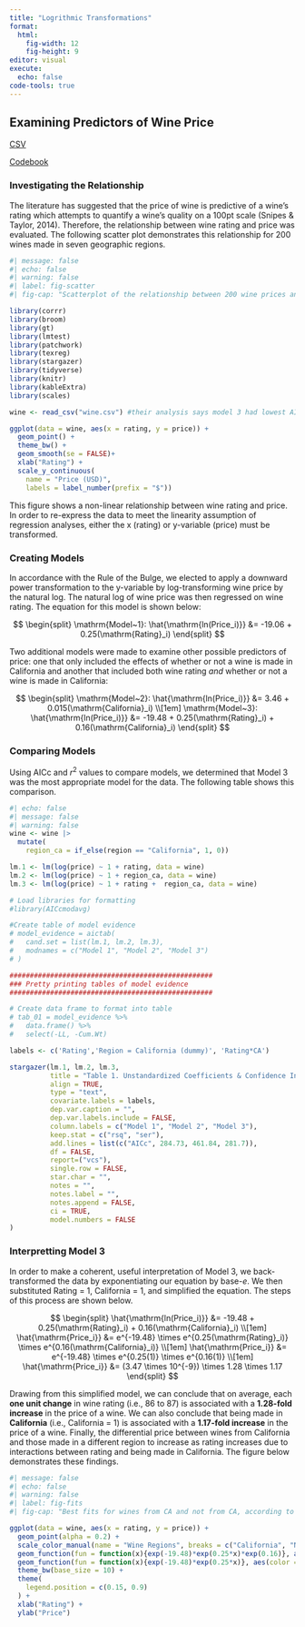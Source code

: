 ```yaml
---
title: "Logrithmic Transformations"
format: 
  html:
    fig-width: 12
    fig-height: 9
editor: visual
execute: 
  echo: false
code-tools: true
---
```


## Examining Predictors of Wine Price

[CSV](https://raw.githubusercontent.com/zief0002/bespectacled-antelope/main/data/wine.csv)

[Codebook](http://zief0002.github.io/bespectacled-antelope/codebooks/wine.html)

### Investigating the Relationship

The literature has suggested that the price of wine is predictive of a wine's rating which attempts to quantify a wine's quality on a 100pt scale (Snipes & Taylor, 2014). Therefore, the relationship between wine rating and price was evaluated. The following scatter plot demonstrates this relationship for 200 wines made in seven geographic regions.

```r
#| message: false
#| echo: false
#| warning: false
#| label: fig-scatter
#| fig-cap: "Scatterplot of the relationship between 200 wine prices and their ratings."

library(corrr)
library(broom)
library(gt)
library(lmtest)
library(patchwork)
library(texreg)
library(stargazer)
library(tidyverse)
library(knitr)
library(kableExtra)
library(scales)

wine <- read_csv("wine.csv") #their analysis says model 3 had lowest AICc score

ggplot(data = wine, aes(x = rating, y = price)) + 
  geom_point() + 
  theme_bw() +
  geom_smooth(se = FALSE)+
  xlab("Rating") +
  scale_y_continuous(
    name = "Price (USD)",
    labels = label_number(prefix = "$"))
```

This figure shows a non-linear relationship between wine rating and price. In order to re-express the data to meet the linearity assumption of regression analyses, either the x (rating) or y-variable (price) must be transformed.

### Creating Models

In accordance with the Rule of the Bulge, we elected to apply a downward power transformation to the y-variable by log-transforming wine price by the natural log. The natural log of wine price was then regressed on wine rating. The equation for this model is shown below:

$$
\begin{split}
\mathrm{Model~1}: \hat{\mathrm{ln(Price_i)}} &= -19.06 + 0.25(\mathrm{Rating}_i)
\end{split}
$$

Two additional models were made to examine other possible predictors of price: one that only included the effects of whether or not a wine is made in California and another that included both wine rating *and* whether or not a wine is made in California:

$$
\begin{split}
\mathrm{Model~2}: \hat{\mathrm{ln(Price_i)}} &= 3.46 + 0.015(\mathrm{California}_i)
\\[1em]
\mathrm{Model~3}: \hat{\mathrm{ln(Price_i)}} &= -19.48 + 0.25(\mathrm{Rating}_i) + 0.16(\mathrm{California}_i)
\end{split}
$$

### Comparing Models

Using AICc and ${r}^2$ values to compare models, we determined that Model 3 was the most appropriate model for the data. The following table shows this comparison.

```r
#| echo: false
#| message: false
#| warning: false
wine <- wine |>
  mutate(
    region_ca = if_else(region == "California", 1, 0))

lm.1 <- lm(log(price) ~ 1 + rating, data = wine)
lm.2 <- lm(log(price) ~ 1 + region_ca, data = wine)
lm.3 <- lm(log(price) ~ 1 + rating +  region_ca, data = wine)

# Load libraries for formatting
#library(AICcmodavg)

#Create table of model evidence
# model_evidence = aictab(
#   cand.set = list(lm.1, lm.2, lm.3), 
#   modnames = c("Model 1", "Model 2", "Model 3")
# )

##################################################
### Pretty printing tables of model evidence
##################################################

# Create data frame to format into table
# tab_01 = model_evidence %>%
#   data.frame() %>%
#   select(-LL, -Cum.Wt)

labels <- c('Rating','Region = California (dummy)', 'Rating*CA')

stargazer(lm.1, lm.2, lm.3, 
          title = "Table 1. Unstandardized Coefficients & Confidence Intervals for a Series of OLS Regresison Models Fitted to Estimate Variation in Price of Wines",
          align = TRUE, 
          type = "text", 
          covariate.labels = labels, 
          dep.var.caption = "", 
          dep.var.labels.include = FALSE, 
          column.labels = c("Model 1", "Model 2", "Model 3"),
          keep.stat = c("rsq", "ser"), 
          add.lines = list(c("AICc", 284.73, 461.84, 281.7)),
          df = FALSE, 
          report=("vcs"), 
          single.row = FALSE, 
          star.char = "", 
          notes = "", 
          notes.label = "", 
          notes.append = FALSE, 
          ci = TRUE, 
          model.numbers = FALSE
)
```

### Interpretting Model 3

In order to make a coherent, useful interpretation of Model 3, we back-transformed the data by exponentiating our equation by base-*e*. We then substituted Rating = 1, California = 1, and simplified the equation. The steps of this process are shown below.

$$
\begin{split}
\hat{\mathrm{ln(Price_i)}} &= -19.48 + 0.25(\mathrm{Rating}_i) + 0.16(\mathrm{California}_i)
\\[1em]
\hat{\mathrm{Price_i}} &= e^{-19.48} \times e^{0.25(\mathrm{Rating}_i)} \times e^{0.16(\mathrm{California}_i)}
\\[1em]
\hat{\mathrm{Price_i}} &= e^{-19.48} \times e^{0.25(1)} \times e^{0.16(1)}
\\[1em]
\hat{\mathrm{Price_i}} &= (3.47 \times 10^{-9}) \times 1.28 \times 1.17
\end{split}
$$

Drawing from this simplified model, we can conclude that on average, each **one unit change** in wine rating (i.e., 86 to 87) is associated with a **1.28-fold increase** in the price of a wine. We can also conclude that being made in **California** (i.e., California = 1) is associated with a **1.17-fold increase** in the price of a wine. Finally, the differential price between wines from California and those made in a different region to increase as rating increases due to interactions between rating and being made in California. The figure below demonstrates these findings.

```r
#| message: false
#| echo: false
#| warning: false
#| label: fig-fits
#| fig-cap: "Best fits for wines from CA and not from CA, according to Model 3."

ggplot(data = wine, aes(x = rating, y = price)) + 
  geom_point(alpha = 0.2) + 
  scale_color_manual(name = "Wine Regions", breaks = c("California", "Not California"), values = c("California" = "red", "Not California" = "blue")) +
  geom_function(fun = function(x){exp(-19.48)*exp(0.25*x)*exp(0.16)}, aes(color = "California")) + #CA
  geom_function(fun = function(x){exp(-19.48)*exp(0.25*x)}, aes(color = "Not California")) +  #not CA             
  theme_bw(base_size = 10) +
  theme(
    legend.position = c(0.15, 0.9)
  ) +
  xlab("Rating") +
  ylab("Price")
```
